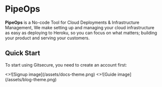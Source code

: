 # PipeOps

**PipeOps** is a No-code Tool for Cloud Deployments & Infrastructure Management, We make setting up and managing your cloud infrastructure as easy as deploying to Heroku, so you can focus on what matters; building your product and serving your customers.

## Quick Start


To start using Gitsecure, you need to create an account first:

<Cards num={2}>
  <Card
    image
    arrow
    title="Signup"
    href="https://www.gitsecure.dev/">
    <>![Signup image](/assets/docs-theme.png)</>
  </Card>
  <Card
    image
    arrow
    title="Guide"
    href="/docs/guide">
    <>![Guide image](/assets/blog-theme.png)</>
  </Card>
</Cards>
